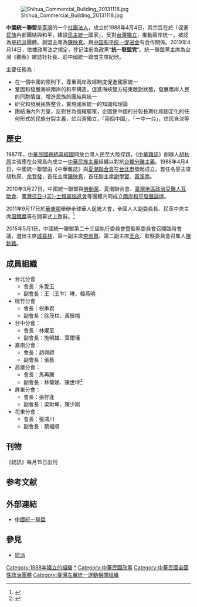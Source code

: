 {{Infobox Non-profit
| Non-profit_name = 中國統一聯盟<br><small>Alliance for the Reunification of China</small>
| Non-profit_logo = 
| Non-profit_type = [[社團法人|社團法人]]
| founded_date = 1988年4月4日
| founder = [[陳映真|陳映真]]
| location =[[台北市|台北市]]中山區林森北路609號6樓
| key_people =[[戚嘉林|戚嘉林]]（主席）
| focus = 中國和平統一活動推廣
| method = 社會活動、法律諮詢、兩岸資訊
| revenue = 
|area_served={{Taiwan Area}}
| num_employees = 
| mission = 一國兩制 和平統一
|slogan= 團結、和平
| homepage = [http://www.onechina.org.tw  中國統一聯盟]
}}
{{Infobox political party
|name          = 統一聯盟黨
|lang1         = 英语
|name_lang1    = Reunification Alliance Party
|logo          = [[File:統一聯盟黨標章.jpg|250px]]
|colorcode     = red
|leader        = 
|chairperson   = [[紀欣|紀欣]]
|榮譽主席      = 戚嘉林 
|general_secretary = 
|secretary_general = 
|presidium     = 
|foundation    = {{start date|2019|4|14}}
|membership    = 
|ideology      = [[中國民族主義|中國民族主義]]<br />[[中国统一|中国统一]]<br />[[一國兩制|一國兩制]]
|position      = [[中間偏左|中間偏左]]至[[左翼|左翼]]
|headquarters  = {{ROC}}[[台北市|台北市]]中山區林森北路609號6樓
|international = 
|website       = <!-- {{URL|http://www.onechina.org.tw/index.php?f=ViewArt&c=440160000039}}  --> 
|country       = 中華民國
}}[[File:Shihua_Commercial_Building_20131118.jpg|thumb]]

'''中國統一聯盟'''是[[臺灣|臺灣]]的一个[[社團法人|社團法人]]，成立於1988年4月4日，其宗旨在於「促進[[中華民族|民族]]內部團結與和平，建設[[民主|民主]][[中國統一|統一]]國家」，反對[[台灣獨立|台灣獨立]]，推動兩岸統一，被認為是[[統派|統派]]團體。創盟主席為[[陳映真|陳映真]]。與[[中国和平统一促进会|中国和平统一促进会]]有合作關係。2019年4月14日，依據政黨法之規定，登记注册為政黨“'''统一联盟党'''”。統一聯盟黨主席為台灣《觀察》雜誌社社長、前中國統一聯盟主席紀欣。　

主要任務為：
*在一個中國的原則下，尊重兩岸政經制度促進國家統一
*鞏固和發展海峽兩岸的和平構造，促進海峽雙方結束敵對狀態，發展兩岸人民的同胞情誼，增進民族的團結與統一
*研究和發展民族整合，實現國家統一的知識和理論
*團結海內外力量，反對甘為強權驅策，企圖使中國的分裂長期化和固定化的任何形式的民族分裂主義，如台灣獨立，「兩個中國」，「一中一台」，住民自決等

==歷史==
1987年，[[中華民國總統|中華民國總統]][[蔣經國|蔣經國]]開放台灣人民至大陸探親，《[[中華雜誌|中華雜誌]]》創辦人[[胡秋原|胡秋原]]主張應在台灣島內成立一[[中華民族主義|中華民族主義]]組織以對抗[[台獨|台獨]][[分離主義|分離主義]]。1988年4月4日，中國統一聯盟由《中華雜誌》與[[夏潮聯合會|夏潮聯合會]]在[[台北市|台北市]]發起成立，首任名譽主席胡秋原、[[余登發|余登發]]，首任主席[[陳映真|陳映真]]，首任副主席[[謝學賢|謝學賢]]、[[黃溪南|黃溪南]]。

2010年3月27日，中國統一聯盟與[[勞動黨_(台灣)|勞動黨]]、夏潮聯合會、[[臺灣地區政治受難人互助會|臺灣地區政治受難人互助會]]、[[臺灣抗日志士親屬協進會|臺灣抗日-{志}-士親屬協進會]]等團體共同成立[[兩岸和平發展論壇|兩岸和平發展論壇]]。

2011年9月17日於[[華盛頓|華盛頓]]舉辦全球華人促統大會，全國人大副委員長、民革中央主席[[周鐵農|周鐵農]]等在開幕式上致辭。<ref>{{Cite web |url=http://www.onechina.org.tw/index.php?f=ViewArt&c=440340000299 |title=全球華人促統大會在華盛頓開幕 |accessdate=2017-07-12 |archive-date=2016-11-30 |archive-url=https://web.archive.org/web/20161130003156/http://onechina.org.tw/index.php?f=ViewArt&c=440340000299 |dead-url=no }}</ref>

2015年5月1日，中國統一聯盟第二十三屆執行委員會暨監察委員會召開臨時會議，選出主席[[戚嘉林|戚嘉林]]、第一副主席[[李尚賢|李尚賢]]、第二副主席[[王永|王永]]、監察委員會召集人[[陳欽銘|陳欽銘]]。

==成員組織==

*台北分會
**會長：朱愛玉
**副會長：王（王乍）琳、韓燕明
*桃竹分會
**會長：祝季君
**副會長：徐茂柱、黃振楠
*台中分會： 
**會長：林燿呈
**副會長：施明雄、葉爾墻
*嘉南分會： 
**會長：趙興師
**副會長：張藝
*高雄分會： 
**會長：馬再騰
**副會長：林菊娣、陳世坪<ref>{{cite news |url = http://www.taihainet.com/news/twnews/bilateral/2014-02-21/1211098.html |title = 台统派：台湾人不了解“一国两制”有多好 许多人误解 |publisher = [[台海网|台海网]] |date = 2014-02-21 |author =  |accessdate = 2015-09-13 |archive-date = 2016-03-04 |archive-url = https://web.archive.org/web/20160304185441/http://www.taihainet.com/news/twnews/bilateral/2014-02-21/1211098.html |dead-url = no }}</ref>
*屏東分會：
**會長：張存逢
**副會長：梁財坤、陳少剛
*花東分會：　
**會長：張鴻川
**副會長：蔡福順

== 刊物 ==
《統訊》每月15日出刊

== 参考文献 ==
{{Reflist}}

== 外部連結 ==
* [http://www.onechina.org.tw/ 中國統一聯盟]{{Wayback|url=http://www.onechina.org.tw/ |date=20130521010005 }}

== 參見 ==
{{Portal box|中华民国|中國|台灣}}
* [[統派|統派]]

{{中華民國政黨}}
{{中華民國全國性政治團體}}
{{台湾海峡两岸主题}}

[[Category:1988年建立的組織|Category:1988年建立的組織]]
[[Category:中國統一聯盟|*]]
[[Category:中華民國政黨|Category:中華民國政黨]]
[[Category:中華民國全國性政治團體|Category:中華民國全國性政治團體]]
[[Category:臺灣左翼統一運動相關組織|Category:臺灣左翼統一運動相關組織]]